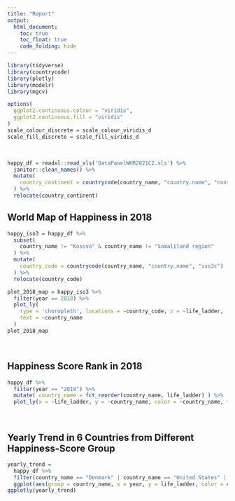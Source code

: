 ```yaml
---
title: "Report"
output: 
  html_document:
    toc: true
    toc_float: true
    code_folding: hide
---
```


```r
library(tidyverse)
library(countrycode)
library(plotly)
library(modelr)
library(mgcv)

options(
  ggplot2.continuous.colour = "viridis",
  ggplot2.continuous.fill = "viridis"
)
scale_colour_discrete = scale_colour_viridis_d
scale_fill_discrete = scale_fill_viridis_d
```

<br>


```r
happy_df = readxl::read_xls('DataPanelWHR2021C2.xls') %>% 
  janitor::clean_names() %>% 
  mutate(
    country_continent = countrycode(country_name, "country.name", "continent")
  ) %>% 
  relocate(country_continent)
```

## World Map of Happiness in 2018

```r
happy_iso3 = happy_df %>% 
  subset(
    country_name != "Kosovo" & country_name != "Somaliland region"
  ) %>% 
  mutate(
    country_code = countrycode(country_name, "country.name", "iso3c")
  ) %>% 
  relocate(country_code)
```

```r
plot_2018_map = happy_iso3 %>% 
  filter(year == 2018) %>% 
  plot_ly(
    type = 'choropleth', locations = ~country_code, z = ~life_ladder,
    text = ~country_name
  )
plot_2018_map
```

<br>

## Happiness Score Rank in 2018

```r
happy_df %>% 
  filter(year == "2018") %>% 
  mutate( country_name = fct_reorder(country_name, life_ladder) ) %>% 
  plot_ly(x = ~life_ladder, y = ~country_name, color = ~country_name, type = "bar", colors = "viridis")
```

<br>

## Yearly Trend in 6 Countries from Different Happiness-Score Group

```r
yearly_trend = 
  happy_df %>% 
  filter(country_name == "Denmark" | country_name == "United States" | country_name == "China" | country_name == "Afghanistan" | country_name == "Mongolia" | country_name == "Haiti") %>% 
  ggplot(aes(group = country_name, x = year, y = life_ladder, color = country_name)) + geom_point(alpha = .5) + geom_line() 
ggplotly(yearly_trend)
```

<br>

